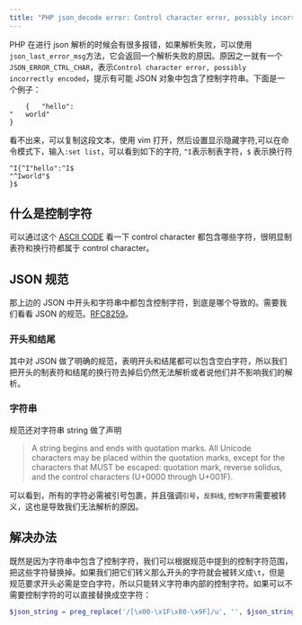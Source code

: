 ```yaml
---
title: "PHP json_decode error: Control character error, possibly incorrectly encoded"
---
```

PHP 在进行 json 解析的时候会有很多报错，如果解析失败，可以使用`json_last_error_msg`方法，它会返回一个解析失败的原因。原因之一就有一个`JSON_ERROR_CTRL_CHAR`，表示`Control character error, possibly incorrectly encoded`，提示有可能 JSON 对象中包含了控制字符串。下面是一个例子：

```
	{	"hello":
"	world"
}
```

看不出来，可以复制这段文本，使用 vim 打开，然后设置显示隐藏字符,可以在命令模式下，输入`:set list`，可以看到如下的字符, `^I`表示制表字符，`$` 表示换行符

```
^I{^I"hello":^I$
"^Iworld"$
}$
```

## 什么是控制字符

可以通过这个 [ASCII CODE](https://www.ascii-code.com/ASCII) 看一下 control character 都包含哪些字符，很明显制表符和换行符都属于 control character。

## JSON 规范

那上边的 JSON 中开头和字符串中都包含控制字符，到底是哪个导致的。需要我们看看 JSON 的规范。[RFC8259](http://www.faqs.org/rfcs/rfc8259.html)。

### 开头和结尾

其中对 JSON 做了明确的规范，表明开头和结尾都可以包含空白字符，所以我们把开头的制表符和结尾的换行符去掉后仍然无法解析或者说他们并不影响我们的解析。

### 字符串

规范还对字符串 string 做了声明

> A string begins and ends with
> quotation marks. All Unicode characters may be placed within the
> quotation marks, except for the characters that MUST be escaped:
> quotation mark, reverse solidus, and the control characters (U+0000
> through U+001F).

可以看到，所有的字符必需被引号包裹，并且强调`引号`，`反斜线`, `控制字符`需要被转义，这也是导致我们无法解析的原因。

## 解决办法

既然是因为字符串中包含了控制字符，我们可以根据规范中提到的控制字符范围，把这些字符替换掉。如果我们把它们转义那么开头的字符就会被转义成`\t`，但是规范要求开头必需是空白字符，所以只能转义字符串内部的控制字符。如果可以不需要控制字符的可以直接替换成空字符：

```php
$json_string = preg_replace('/[\x00-\x1F\x80-\x9F]/u', '', $json_string);
```